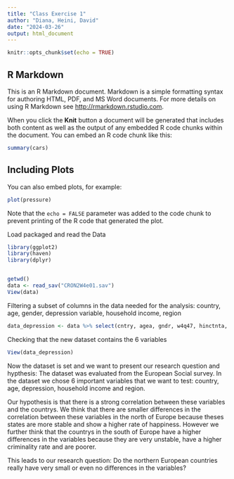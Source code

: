 ```yaml
---
title: "Class Exercise 1"
author: "Diana, Heini, David"
date: "2024-03-26"
output: html_document
---
```


```r
knitr::opts_chunk$set(echo = TRUE)
```

## R Markdown

This is an R Markdown document. Markdown is a simple formatting syntax for authoring HTML, PDF, and MS Word documents. For more details on using R Markdown see <http://rmarkdown.rstudio.com>.

When you click the **Knit** button a document will be generated that includes both content as well as the output of any embedded R code chunks within the document. You can embed an R code chunk like this:

```r
summary(cars)
```

## Including Plots

You can also embed plots, for example:

```r
plot(pressure)
```

Note that the `echo = FALSE` parameter was added to the code chunk to prevent printing of the R code that generated the plot.


Load packaged and read the Data
```r
library(ggplot2)
library(haven)
library(dplyr)


getwd()
data <- read_sav("CRON2W4e01.sav")
View(data)
```


Filtering a subset of columns in the data needed for the analysis: country, age, gender, depression variable, household income, region
```r
data_depression <- data %>% select(cntry, agea, gndr, w4q47, hinctnta, region)

```

Checking that the new dataset contains the 6 variables

```r
View(data_depression)
```


Now the dataset is set and we want to present our research question and hypthesis:
The dataset was evaluated from the European Social survey. In the dataset we chose 6 important variables that we want to test: country, age, depression, household income and region. 

Our hypothesis is that there is a strong correlation between these variables and the countrys. We think that there are smaller differences in the correlation between these variables in the north of Europe because theses states are more stable and show a higher rate of happiness. However we further think that the countrys in the south of Europe have a higher differences in the variables because they are very unstable, have a higher criminality rate and are poorer.

This leads to our research question: Do the northern European countries really have very small or even no differences in the variables?













